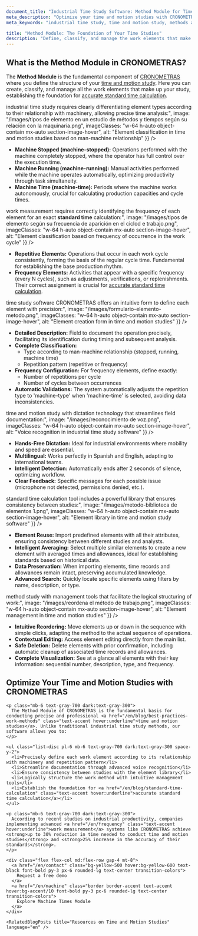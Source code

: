 ```yaml
---
document_title: "Industrial Time Study Software: Method Module for Time Studies and Standard Time Calculation | CRONOMETRAS"
meta_description: "Optimize your time and motion studies with CRONOMETRAS Method module. Define work elements, classify operations, and set frequencies for precise standard time calculation."
meta_keywords: "industrial time study, time and motion study, methods and times, work measurement, standard time, standard time calculation, methods engineering, time study software, element library, voice recognition, repetitive elements, frequency elements"

title: "Method Module: The Foundation of Your Time Studies"
description: "Define, classify, and manage the work elements that make up your time study for accurate standard time calculation."
---
```


<div class="bg-white dark:bg-gray-800 rounded-lg shadow-lg p-8 mb-12">
  <h2 class="text-2xl font-bold mb-4 text-gray-800 dark:text-white">What is the Method Module in CRONOMETRAS?</h2>
  
  <p class="mb-6 text-gray-700 dark:text-gray-300">
    The <strong>Method Module</strong> is the fundamental component of <a href="/en/features" class="text-accent hover:underline">CRONOMETRAS</a> where you define the structure of your <a href="/en/blog/best-practices-work-methods" class="text-accent hover:underline">time and motion study</a>. Here you can create, classify, and manage all the work elements that make up your study, establishing the foundation for <a href="/en/blog/standard-time-calculation" class="text-accent hover:underline">accurate standard time calculation</a>.
  </p>
</div>

<Section
  section={{
    title: "Element Classification by Man-Machine Relationship",
    content:
      "Modern <strong>industrial time study</strong> requires clearly differentiating element types according to their relationship with machinery, allowing precise time analysis:",
    image: "/images/tipos de elemento en un estudio de métodos y tiempos según su relación con la maquinaria.png",
    imageClasses: "w-64 h-auto object-contain mx-auto section-image-hover",
    alt: "Element classification in time and motion studies based on man-machine relationship"
  }}
/>

*   **Machine Stopped (machine-stopped):** Operations performed with the machine completely stopped, where the operator has full control over the execution time.
*   **Machine Running (machine-running):** Manual activities performed while the machine operates automatically, optimizing productivity through task simultaneity.
*   **Machine Time (machine-time):** Periods where the machine works autonomously, crucial for calculating production capacities and cycle times.

<Section
  section={{
    title: "Classification by Repetition Pattern for Precise Time Studies",
    content:
      "Effective <strong>work measurement</strong> requires correctly identifying the frequency of each element for an exact <strong>standard time</strong> calculation:",
    image: "/images/tipos de elemento según su frecuencia de aparición en el ciclod e trabajo.png",
    imageClasses: "w-64 h-auto object-contain mx-auto section-image-hover",
    alt: "Element classification based on frequency of occurrence in the work cycle"
  }}
/>

*   **Repetitive Elements:** Operations that occur in each work cycle consistently, forming the basis of the regular cycle time. Fundamental for establishing the base production rhythm.
*   **Frequency Elements:** Activities that appear with a specific frequency (every N cycles), such as adjustments, verifications, or replenishments. Their correct assignment is crucial for <a href="/en/blog/standard-time-calculation" class="text-accent hover:underline">accurate standard time calculation</a>.

<Section
  section={{
    title: "Work Element Creation and Editing",
    content:
      "The <strong>time study software</strong> CRONOMETRAS offers an intuitive form to define each element with precision:",
    image: "/images/formulario-elemento-metodo.png",
    imageClasses: "w-64 h-auto object-contain mx-auto section-image-hover",
    alt: "Element creation form in time and motion studies"
  }}
/>

*   **Detailed Description:** Field to document the operation precisely, facilitating its identification during timing and subsequent analysis.
*   **Complete Classification:**
    *   Type according to man-machine relationship (stopped, running, machine time)
    *   Repetition pattern (repetitive or frequency)
*   **Frequency Configuration:** For frequency elements, define exactly:
    *   Number of repetitions per cycle
    *   Number of cycles between occurrences
*   **Automatic Validations:** The system automatically adjusts the repetition type to 'machine-type' when 'machine-time' is selected, avoiding data inconsistencies.

<Section
  section={{
    title: "Voice Recognition for Efficient Time Studies",
    content:
      "Optimize your <strong>time and motion study</strong> with dictation technology that streamlines field documentation:",
    image: "/images/reconocimiento de voz.png",
    imageClasses: "w-64 h-auto object-contain mx-auto section-image-hover",
    alt: "Voice recognition in industrial time study software"
  }}
/>

*   **Hands-Free Dictation:** Ideal for industrial environments where mobility and speed are essential.
*   **Multilingual:** Works perfectly in Spanish and English, adapting to international teams.
*   **Intelligent Detection:** Automatically ends after 2 seconds of silence, optimizing workflow.
*   **Clear Feedback:** Specific messages for each possible issue (microphone not detected, permissions denied, etc.).

<Section
  section={{
    title: "Element Library: Standardization and Consistency",
    content:
      "The <strong>standard time calculation tool</strong> includes a powerful library that ensures consistency between studies:",
    image: "/images/metodo-biblioteca de elementos 1.png",
    imageClasses: "w-64 h-auto object-contain mx-auto section-image-hover",
    alt: "Element library in time and motion study software"
  }}
/>

*   **Element Reuse:** Import predefined elements with all their attributes, ensuring consistency between different studies and analysts.
*   **Intelligent Averaging:** Select multiple similar elements to create a new element with averaged times and allowances, ideal for establishing standards based on historical data.
*   **Data Preservation:** When importing elements, time records and allowances remain intact, preserving accumulated knowledge.
*   **Advanced Search:** Quickly locate specific elements using filters by name, description, or type.

<Section
  section={{
    title: "Advanced Work Method Management",
    content:
      "Organize your <strong>method study</strong> with management tools that facilitate the logical structuring of work:",
    image: "/images/reordena el método de trabajo.png",
    imageClasses: "w-64 h-auto object-contain mx-auto section-image-hover",
    alt: "Element management in time and motion studies"
  }}
/>

*   **Intuitive Reordering:** Move elements up or down in the sequence with simple clicks, adapting the method to the actual sequence of operations.
*   **Contextual Editing:** Access element editing directly from the main list.
*   **Safe Deletion:** Delete elements with prior confirmation, including automatic cleanup of associated time records and allowances.
*   **Complete Visualization:** See at a glance all elements with their key information: sequential number, description, type, and frequency.

<div class="container mx-auto my-12 px-4">
  <div class="bg-white dark:bg-gray-800 rounded-lg shadow-lg p-8">
    <h2 class="text-2xl font-bold mb-6 text-gray-800 dark:text-white">Optimize Your Time and Motion Studies with CRONOMETRAS</h2>

    <p class="mb-6 text-gray-700 dark:text-gray-300">
      The Method Module of CRONOMETRAS is the fundamental basis for conducting precise and professional <a href="/en/blog/best-practices-work-methods" class="text-accent hover:underline">time and motion studies</a>. Unlike traditional industrial time study methods, our software allows you to:
    </p>

    <ul class="list-disc pl-6 mb-6 text-gray-700 dark:text-gray-300 space-y-2">
      <li>Precisely define each work element according to its relationship with machinery and repetition pattern</li>
      <li>Streamline documentation through advanced voice recognition</li>
      <li>Ensure consistency between studies with the element library</li>
      <li>Logically structure the work method with intuitive management tools</li>
      <li>Establish the foundation for <a href="/en/blog/standard-time-calculation" class="text-accent hover:underline">accurate standard time calculation</a></li>
    </ul>

    <p class="mb-6 text-gray-700 dark:text-gray-300">
      According to recent studies on industrial productivity, companies implementing advanced <a href="/en/frequency" class="text-accent hover:underline">work measurement</a> systems like CRONOMETRAS achieve <strong>up to 30% reduction in time needed to conduct time and motion studies</strong> and <strong>25% increase in the accuracy of their standards</strong>.
    </p>

    <div class="flex flex-col md:flex-row gap-4 mt-8">
      <a href="/en/contact" class="bg-yellow-500 hover:bg-yellow-600 text-black font-bold py-3 px-6 rounded-lg text-center transition-colors">
        Request a free demo
      </a>
      <a href="/en/machine" class="border border-accent text-accent hover:bg-accent/10 font-bold py-3 px-6 rounded-lg text-center transition-colors">
        Explore Machine Times Module
      </a>
    </div>
    
    <RelatedBlogPosts title="Resources on Time and Motion Studies" language="en" />
  </div>
</div>
